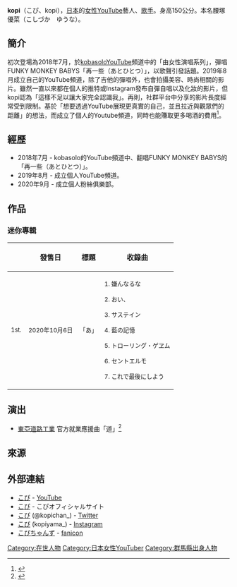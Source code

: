 {{Infobox Musician
| Name = kopi
| Background = 歌手
| Origin = {{JPN}}、[[群馬縣|群馬縣]]
| Genre = [[J-POP|J-POP]]
| Years_active = 2018-
| Production = 不明
| URL = [https://kopichan.com/ こぴオフィシャルサイト]
| Instrument = [[吉他|吉他]]<br/>[[鋼琴|鋼琴]]
| Label = MK-30<br/>
| Occupation = 護士（已離職）<br/>[[藝人|藝人]]
| School_background = 中學時期（管樂社）<br/>高中時期（簿記社、烹飪社）<br/>桐生大学
| Born = 1996年10月24日
}}

'''kopi'''（こぴ、kopi），[[日本|日本]]的[[女性|女性]][[YouTuber|YouTube]]藝人、[[歌手|歌手]]。身高150公分。本名腰塚優菜（こしづか　ゆうな）。

== 簡介 ==
初次登場為2018年7月，於[[kobasolo|kobasolo]]YouTube頻道中的「由女性演唱系列」，彈唱FUNKY MONKEY BABYS「再一些（あとひとつ）」，以歌聲引發話題。2019年8月成立自己的YouTube頻道，除了吉他的彈唱外，也會拍攝美容、時尚相關的影片。雖然一直以來都在個人的推特或Instagram發布自彈自唱以及化妝的影片，但kopi認為「這樣不足以讓大家完全認識我」。再則，社群平台中分享的影片長度經常受到限制。基於「想要透過YouTube展現更真實的自己，並且拉近與觀眾們的距離」的想法，而成立了個人的Youtube頻道，同時也能賺取更多喝酒的費用<ref>{{Cite web|url=https://mdpr.jp/interview/detail/2072295|title=ファンモン・ヒゲダン歌う美女・こぴって？ギャップ溢れる“宅飲み動画”も話題「心の拠り所になれれば」【注目の人物】|publisher=[[モデルプレス|モデルプレス]]|accessdate=2020-08-30|archive-date=2020-06-26|archive-url=https://web.archive.org/web/20200626080204/https://mdpr.jp/interview/detail/2072295|dead-url=no}}</ref>。

== 經歷 ==
* 2018年7月 - kobasolo的YouTube頻道中、翻唱FUNKY MONKEY BABYS的「再一些（あとひとつ）」。
* 2019年8月 - 成立個人YouTube頻道。
* 2020年9月 - 成立個人粉絲俱樂部。

== 作品 ==
=== 迷你專輯 ===
{| class="wikitable"
|+
!
!發售日
!標題
!收錄曲
|-
|<small>1st.</small>
|<small>2020年10月6日</small>
|<small>「あ」</small>
|<small>1. 嫌んなるな </small>

<small>2. おい、 </small>

<small>3. サステイン </small>

<small>4. 藍の記憶 </small>

<small>5. トローリング・ゲヱム </small>

<small>6. セントエルモ </small>

<small>7. これで最後にしよう </small>
|}

== 演出 ==
* [[東亞道路工業|東亞道路工業]] 官方就業應援曲「道」<ref>{{Cite web|url=https://prtimes.jp/main/html/rd/p/000000001.000054703.html|title=面接対策ソング！？就活生が面接前に緊張をほぐす歌　こぴ×東亜道路工業「道」　就活情報解禁日に合わせてMVで公開|publisher=PRTIMES|accessdate=2020-08-30|archive-date=2020-03-03|archive-url=https://web.archive.org/web/20200303202343/https://prtimes.jp/main/html/rd/p/000000001.000054703.html|dead-url=no}}</ref>

== 來源 ==

{{reflist}}

== 外部連結 ==
* [https://www.youtube.com/channel/UCW03mhXZjtlqE8P_bewxl6g こぴ] {{Wayback|url=https://www.youtube.com/channel/UCW03mhXZjtlqE8P_bewxl6g |date=20201031234027 }} - [[YouTube|YouTube]]
* [https://kopichan.com/ こぴ] {{Wayback|url=https://kopichan.com/ |date=20210103121213 }} - こぴオフィシャルサイト
* [https://twitter.com/kopichan_ こぴ] {{Wayback|url=https://twitter.com/kopichan_ |date=20201101022510 }} (@kopichan_) - [[Twitter|Twitter]]
* [https://www.instagram.com/kopiyama_/?hl=ja こぴ] (kopiyama_) - [[Instagram|Instagram]]
* [https://fanicon.net/fancommunities/3035 こぴちゃんず] {{Wayback|url=https://fanicon.net/fancommunities/3035 |date=20201101080928 }}  - [[fanicon|fanicon]]

{{DEFAULTSORT:kopi}}
[[Category:在世人物|Category:在世人物]]
[[Category:日本女性YouTuber|Category:日本女性YouTuber]]
[[Category:群馬縣出身人物|Category:群馬縣出身人物]]